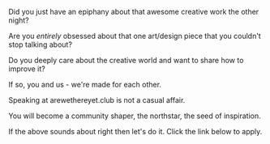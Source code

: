 Did you just have an epiphany about that awesome creative work the other night?


Are you *entirely* obsessed about that one art/design piece that you couldn't stop talking about?


Do you deeply care about the creative world and want to share how to improve it?


If so, you and us - we're made for each other.


Speaking at arewethereyet.club is not a casual affair.

You will become a community shaper, the northstar, the seed of inspiration.

If the above sounds about right then let's do it. Click the link below to apply.
